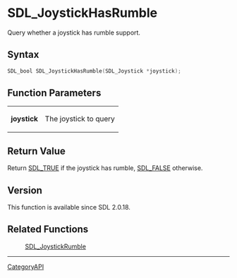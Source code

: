 = SDL_JoystickHasRumble =

Query whether a joystick has rumble support.

== Syntax ==

<syntaxhighlight lang='c'>
SDL_bool SDL_JoystickHasRumble(SDL_Joystick *joystick);
</syntaxhighlight>

== Function Parameters ==

{|
|'''joystick'''
|The joystick to query
|}

== Return Value ==

Return [[SDL_TRUE]] if the joystick has rumble, [[SDL_FALSE]] otherwise.

== Version ==

This function is available since SDL 2.0.18.

== Related Functions ==

:[[SDL_JoystickRumble]]

----
[[CategoryAPI]]


